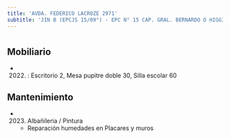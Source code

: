 ```yaml
---
title: 'AVDA. FEDERICO LACROZE 2971'
subtitle: 'JIN B (EPCJS 15/09°) - EPC N° 15 CAP. GRAL. BERNARDO O HIGGINS - EPA N° 15 CAP. GRAL. BERNARDO O HIGGINS'
---
```


#


## Mobiliario

*  (2022) : Escritorio 2, Mesa pupitre doble 30, Silla escolar 60 





## Mantenimiento

*  (2023) Albañileria / Pintura 
    + Reparación humedades en Placares y muros



